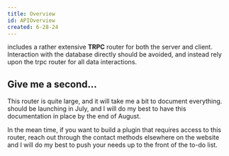 ```yaml
---
title: Overview
id: APIOverview
created: 6-28-24
---
```


<LogoAsText /> includes a rather extensive **TRPC** router for both the server and client. Interaction with the database directly should be avoided, and instead rely upon the trpc router for all data interactions.

## Give me a second...

This router is quite large, and it will take me a bit to document everything. <LogoAsText /> should be launching in July, and I will do my best to have this documentation in place by the end of August.  

In the mean time, if you want to build a plugin that requires access to this router, reach out through the contact methods elsewhere on the <LogoAsText /> website and I will do my best to push your needs up to the front of the to-do list.

